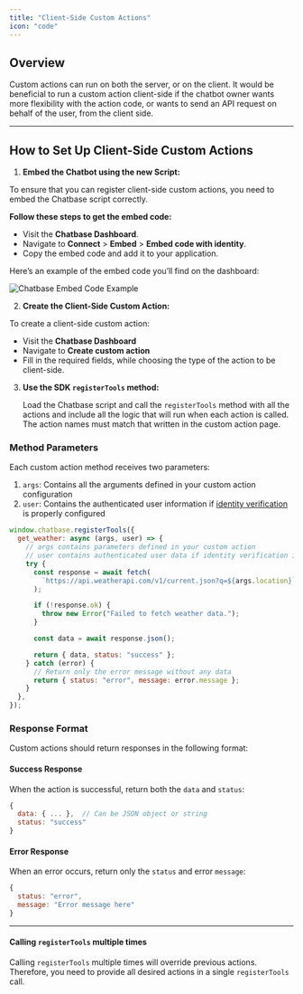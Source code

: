 ```yaml
---
title: "Client-Side Custom Actions"
icon: "code"
---
```


## Overview

Custom actions can run on both the server, or on the client. It would be beneficial to run a custom action client-side if the chatbot owner wants more flexibility with the action code, or wants to send an API request on behalf of the user, from the client side.

---

## How to Set Up Client-Side Custom Actions

1. **Embed the Chatbot using the new Script:**

To ensure that you can register client-side custom actions, you need to embed the Chatbase script correctly.

**Follow these steps to get the embed code:**

- Visit the **Chatbase Dashboard**.
- Navigate to **Connect** > **Embed** > **Embed code with identity**.
- Copy the embed code and add it to your application.

Here’s an example of the embed code you’ll find on the dashboard:

![Chatbase Embed Code Example](images/chatbase-embed-script-example.png)

2. **Create the Client-Side Custom Action:**

To create a client-side custom action:

- Visit the **Chatbase Dashboard**
- Navigate to **Create custom action**
- Fill in the required fields, while choosing the type of the action to be client-side.

3. **Use the SDK `registerTools` method:**

   Load the Chatbase script and call the `registerTools` method with all the actions and include all the logic that will run when each action is called. The action names must match that written in the custom action page.

### Method Parameters

Each custom action method receives two parameters:

1. `args`: Contains all the arguments defined in your custom action configuration
2. `user`: Contains the authenticated user information if [identity verification](/developer-guides/identity-verification) is properly configured

```javascript
window.chatbase.registerTools({
  get_weather: async (args, user) => {
    // args contains parameters defined in your custom action
    // user contains authenticated user data if identity verification is set up
    try {
      const response = await fetch(
        `https://api.weatherapi.com/v1/current.json?q=${args.location}`
      );

      if (!response.ok) {
        throw new Error("Failed to fetch weather data.");
      }

      const data = await response.json();

      return { data, status: "success" };
    } catch (error) {
      // Return only the error message without any data
      return { status: "error", message: error.message };
    }
  },
});
```

### Response Format

Custom actions should return responses in the following format:

#### Success Response

When the action is successful, return both the `data` and `status`:

```javascript
{
  data: { ... },  // Can be JSON object or string
  status: "success"
}
```

#### Error Response

When an error occurs, return only the `status` and error `message`:

```javascript
{
  status: "error",
  message: "Error message here"
}
```

---

#### Calling `registerTools` multiple times

Calling `registerTools` multiple times will override previous actions. Therefore, you need to provide all desired actions in a single `registerTools` call.
